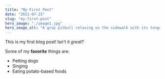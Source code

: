 ```yaml
---
title: "My First Post"
date: "2021-07-23"
slug: "my-first-post"
hero_image: "./image1.jpg"
hero_image_alt: "A gray pitbull relaxing on the sidewalk with its tongue hanging out"
---
```


This is my first blog post! Isn't it *great*?

Some of my **favorite** things are:

* Petting dogs
* Singing
* Eating potato-based foods
